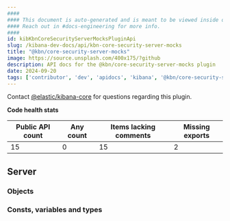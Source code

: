```yaml
---
####
#### This document is auto-generated and is meant to be viewed inside our experimental, new docs system.
#### Reach out in #docs-engineering for more info.
####
id: kibKbnCoreSecurityServerMocksPluginApi
slug: /kibana-dev-docs/api/kbn-core-security-server-mocks
title: "@kbn/core-security-server-mocks"
image: https://source.unsplash.com/400x175/?github
description: API docs for the @kbn/core-security-server-mocks plugin
date: 2024-09-20
tags: ['contributor', 'dev', 'apidocs', 'kibana', '@kbn/core-security-server-mocks']
---
```




Contact [@elastic/kibana-core](https://github.com/orgs/elastic/teams/kibana-core) for questions regarding this plugin.

**Code health stats**

| Public API count  | Any count | Items lacking comments | Missing exports |
|-------------------|-----------|------------------------|-----------------|
| 15 | 0 | 15 | 2 |

## Server

### Objects
<DocDefinitionList data={kbnCoreSecurityServerMocksObj.server.objects}/>

### Consts, variables and types
<DocDefinitionList data={kbnCoreSecurityServerMocksObj.server.misc}/>

